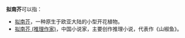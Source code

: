 '''拟南芥'''可以指：
* [[拟南芥|拟南芥]]，一种原生于欧亚大陆的小型开花植物。
* [[拟南芥_(推理作家)|拟南芥 (推理作家)]]，中国小说家，主要创作推理小说，代表作《山椒鱼》。
{{disambig|X|cat=人名消歧義}}